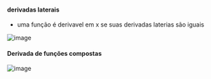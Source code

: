 






#### derivadas laterais

-   uma função é derivavel em x se suas derivadas laterias são iguais

![image](/image/image_336.png)

#### Derivada de funções compostas

![image](/image/image_337.png)


